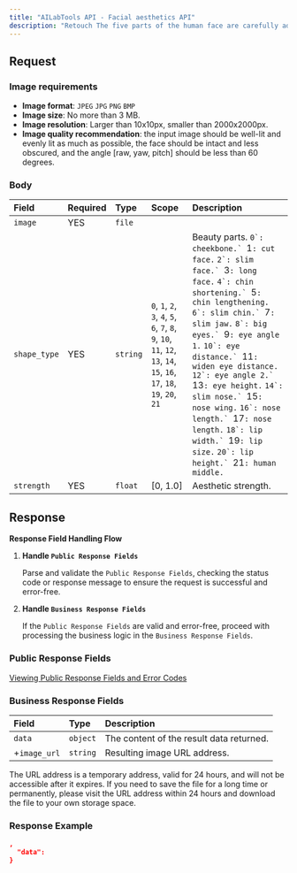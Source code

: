 ```yaml
---
title: "AILabTools API - Facial aesthetics API"
description: "Retouch The five parts of the human face are carefully adjusted, and the adjustment content is：big eyes, slim face, slim chin, mouth shape, slim nose, etc."
---
```


## Request

### Image requirements

- **Image format**: `JPEG` `JPG` `PNG` `BMP`
- **Image size**: No more than 3 MB.
- **Image resolution**: Larger than 10x10px, smaller than 2000x2000px.
- **Image quality recommendation**: the input image should be well-lit and evenly lit as much as possible, the face should be intact and less obscured, and the angle [raw, yaw, pitch] should be less than 60 degrees.

### Body

| Field        | Required | Type     | Scope                                                                                                                                                                                                                                                                                                     | Description                                                                                                                                                                                                                                                                                                                                                                                                                                                                                                                                                                                                                       |
|:-------------|:---------|:---------|:----------------------------------------------------------------------------------------------------------------------------------------------------------------------------------------------------------------------------------------------------------------------------------------------------------|:----------------------------------------------------------------------------------------------------------------------------------------------------------------------------------------------------------------------------------------------------------------------------------------------------------------------------------------------------------------------------------------------------------------------------------------------------------------------------------------------------------------------------------------------------------------------------------------------------------------------------------|
| `image`      | YES      | `file`   |                                                                                                                                                                                                                                                                                                           |                                                                                                                                                                                                                                                                                                                                                                                                                                                                                                                                                                                                                                   |
| `shape_type` | YES      | `string` | ``0``, ``1``, ``2``, ``3``, ``4``, ``5``, ``6``, ``7``, ``8``, ``9``, ``10``, ``11``, ``12``, ``13``, ``14``, ``15``, ``16``, ``17``, ``18``, ``19``, ``20``, ``21`` | Beauty parts. ``0`: cheekbone.` ``1`: cut face.` ``2`: slim face.` ``3`: long face.` ``4`: chin shortening.` ``5`: chin lengthening.` ``6`: slim chin.` ``7`: slim jaw.` ``8`: big eyes.` ``9`: eye angle 1.` ``10`: eye distance.` ``11`: widen eye distance.` ``12`: eye angle 2.` ``13`: eye height.` ``14`: slim nose.` ``15`: nose wing.` ``16`: nose length.` ``17`: nose length.` ``18`: lip width.` ``19`: lip size.` ``20`: lip height.` ``21`: human middle.` |
| `strength`   | YES      | `float`  | [0, 1.0]                                                                                                                                                                                                                                                                                                  | Aesthetic strength.                                                                                                                                                                                                                                                                                                                                                                                                                                                                                                                                                                                                               |

## Response

**Response Field Handling Flow**

1. **Handle `Public Response Fields`**

   Parse and validate the `Public Response Fields`, checking the status code or response message to ensure the request is successful and error-free.

2. **Handle `Business Response Fields`**

   If the `Public Response Fields` are valid and error-free, proceed with processing the business logic in the `Business Response Fields`.

### Public Response Fields

<a href="/doc/response-description" target="_blank">Viewing Public Response Fields and Error Codes</a>

### Business Response Fields

| Field        | Type     | Description                              |
|:-------------|:---------|:-----------------------------------------|
| `data`       | `object` | The content of the result data returned. |
| +`image_url` | `string` | Resulting image URL address.             |

The URL address is a temporary address, valid for 24 hours, and will not be accessible after it expires. If you need to save the file for a long time or permanently, please visit the URL address within 24 hours and download the file to your own storage space.

### Response Example

```json
,
  "data":           
}
```